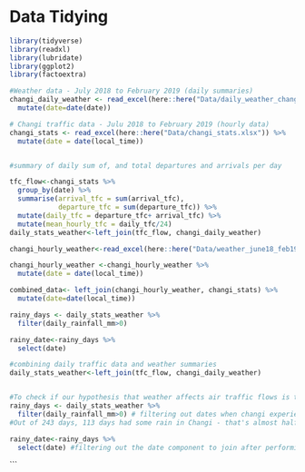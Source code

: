 # Data Tidying


```r
library(tidyverse)
library(readxl)
library(lubridate)
library(ggplot2)
library(factoextra)

```



```r
#Weather data - July 2018 to February 2019 (daily summaries)
changi_daily_weather <- read_excel(here::here("Data/daily_weather_changi.xlsx")) %>% 
  mutate(date=date(date))

# Changi traffic data - Julu 2018 to February 2019 (hourly data)
changi_stats <- read_excel(here::here("Data/changi_stats.xlsx")) %>% 
  mutate(date = date(local_time))


#summary of daily sum of, and total departures and arrivals per day 

tfc_flow<-changi_stats %>% 
  group_by(date) %>% 
  summarise(arrival_tfc = sum(arrival_tfc),
            departure_tfc = sum(departure_tfc)) %>% 
  mutate(daily_tfc = departure_tfc+ arrival_tfc) %>% 
  mutate(mean_hourly_tfc = daily_tfc/24)
daily_stats_weather<-left_join(tfc_flow, changi_daily_weather)

```



```r
changi_hourly_weather<-read_excel(here::here("Data/weather_june18_feb19.xlsx")) 

changi_hourly_weather <-changi_hourly_weather %>% 
  mutate(date = date(local_time))

combined_data<- left_join(changi_hourly_weather, changi_stats) %>% 
  mutate(date=date(local_time))

rainy_days <- daily_stats_weather %>% 
  filter(daily_rainfall_mm>0) 

rainy_date<-rainy_days %>% 
  select(date)
```
```r

#combining daily traffic data and weather summaries
daily_stats_weather<-left_join(tfc_flow, changi_daily_weather)


#To check if our hypothesis that weather affects air traffic flows is true, we look at days when there is some rain in Changi
rainy_days <- daily_stats_weather %>% 
  filter(daily_rainfall_mm>0) # filtering out dates when changi experiences some rainfall
#Out of 243 days, 113 days had some rain in Changi - that's almost half

rainy_date<-rainy_days %>% 
  select(date) #filtering out the date component to join after performing MDS.
```
```

